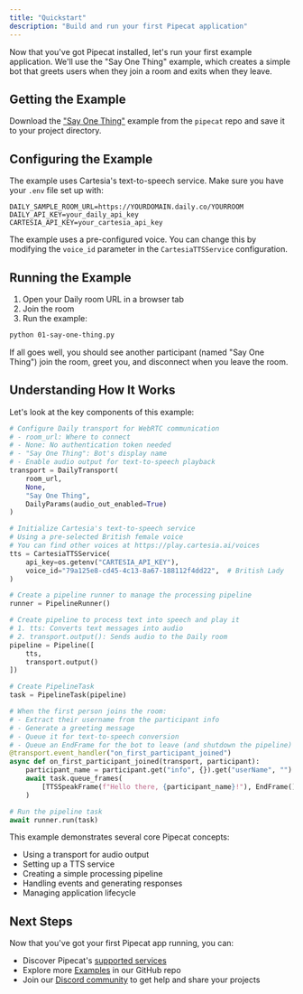 ```yaml
---
title: "Quickstart"
description: "Build and run your first Pipecat application"
---
```


Now that you've got Pipecat installed, let's run your first example application. We'll use the "Say One Thing" example, which creates a simple bot that greets users when they join a room and exits when they leave.

## Getting the Example

Download the ["Say One Thing"](https://github.com/pipecat-ai/pipecat/raw/main/examples/foundational/01-say-one-thing.py) example from the `pipecat` repo and save it to your project directory.

## Configuring the Example

The example uses Cartesia's text-to-speech service. Make sure you have your `.env` file set up with:

```env
DAILY_SAMPLE_ROOM_URL=https://YOURDOMAIN.daily.co/YOURROOM
DAILY_API_KEY=your_daily_api_key
CARTESIA_API_KEY=your_cartesia_api_key
```

The example uses a pre-configured voice. You can change this by modifying the `voice_id` parameter in the `CartesiaTTSService` configuration.

## Running the Example

1. Open your Daily room URL in a browser tab
2. Join the room
3. Run the example:

```bash
python 01-say-one-thing.py
```

If all goes well, you should see another participant (named "Say One Thing") join the room, greet you, and disconnect when you leave the room.

## Understanding How It Works

Let's look at the key components of this example:

```python
# Configure Daily transport for WebRTC communication
# - room_url: Where to connect
# - None: No authentication token needed
# - "Say One Thing": Bot's display name
# - Enable audio output for text-to-speech playback
transport = DailyTransport(
    room_url,
    None,
    "Say One Thing",
    DailyParams(audio_out_enabled=True)
)

# Initialize Cartesia's text-to-speech service
# Using a pre-selected British female voice
# You can find other voices at https://play.cartesia.ai/voices
tts = CartesiaTTSService(
    api_key=os.getenv("CARTESIA_API_KEY"),
    voice_id="79a125e8-cd45-4c13-8a67-188112f4dd22",  # British Lady
)

# Create a pipeline runner to manage the processing pipeline
runner = PipelineRunner()

# Create pipeline to process text into speech and play it
# 1. tts: Converts text messages into audio
# 2. transport.output(): Sends audio to the Daily room
pipeline = Pipeline([
    tts,
    transport.output()
])

# Create PipelineTask
task = PipelineTask(pipeline)

# When the first person joins the room:
# - Extract their username from the participant info
# - Generate a greeting message
# - Queue it for text-to-speech conversion
# - Queue an EndFrame for the bot to leave (and shutdown the pipeline)
@transport.event_handler("on_first_participant_joined")
async def on_first_participant_joined(transport, participant):
    participant_name = participant.get("info", {}).get("userName", "")
    await task.queue_frames(
        [TTSSpeakFrame(f"Hello there, {participant_name}!"), EndFrame()]
    )

# Run the pipeline task
await runner.run(task)
```

This example demonstrates several core Pipecat concepts:

- Using a transport for audio output
- Setting up a TTS service
- Creating a simple processing pipeline
- Handling events and generating responses
- Managing application lifecycle

## Next Steps

Now that you've got your first Pipecat app running, you can:

- Discover Pipecat's [supported services](/server/services/supported-services)
- Explore more [Examples](https://github.com/pipecat-ai/pipecat/tree/main/examples) in our GitHub repo
- Join our [Discord community](https://discord.gg/pipecat) to get help and share your projects
